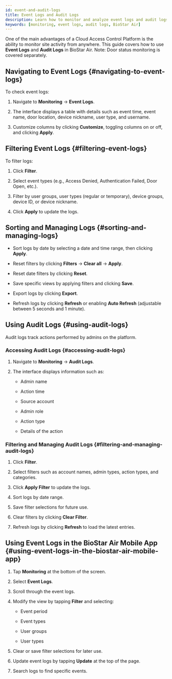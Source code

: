 ```yaml
---
id: event-and-audit-logs
title: Event Logs and Audit Logs
description: Learn how to monitor and analyze event logs and audit logs, apply filters, export data, and track admin activities in BioStar Air.
keywords: [monitoring, event logs, audit logs, BioStar Air]
---
```




One of the main advantages of a Cloud Access Control Platform is the ability to monitor site activity from anywhere. This guide covers how to use **Event Logs** and **Audit Logs** in BioStar Air. Note: Door status monitoring is covered separately.

<CustomerNote />


## Navigating to Event Logs {#navigating-to-event-logs}

To check event logs:

1. Navigate to **Monitoring** → **Event Logs**.

1. The interface displays a table with details such as event time, event name, door location, device nickname, user type, and username.

1. Customize columns by clicking **Customize**, toggling columns on or off, and clicking **Apply**.

<YouTube videoId="nwIEYyK-uAg" />


## Filtering Event Logs {#filtering-event-logs}

To filter logs:

1. Click **Filter**.

1. Select event types (e.g., Access Denied, Authentication Failed, Door Open, etc.).

1. Filter by user groups, user types (regular or temporary), device groups, device ID, or device nickname.

1. Click **Apply** to update the logs.


## Sorting and Managing Logs {#sorting-and-managing-logs}

* Sort logs by date by selecting a date and time range, then clicking **Apply**.

* Reset filters by clicking **Filters** → **Clear all** → **Apply**.

* Reset date filters by clicking **Reset**.

* Save specific views by applying filters and clicking **Save**.

* Export logs by clicking **Export**.

* Refresh logs by clicking **Refresh** or enabling **Auto Refresh** (adjustable between 5 seconds and 1 minute).


## Using Audit Logs {#using-audit-logs}

Audit logs track actions performed by admins on the platform.

### Accessing Audit Logs {#accessing-audit-logs}

1. Navigate to **Monitoring** → **Audit Logs**.

1. The interface displays information such as:

   - Admin name

   - Action time

   - Source account

   - Admin role

   - Action type

   - Details of the action

### Filtering and Managing Audit Logs {#filtering-and-managing-audit-logs}

1. Click **Filter**.

1. Select filters such as account names, admin types, action types, and categories.

1. Click **Apply Filter** to update the logs.

1. Sort logs by date range.

1. Save filter selections for future use.

1. Clear filters by clicking **Clear Filter**.

1. Refresh logs by clicking **Refresh** to load the latest entries.


## Using Event Logs in the BioStar Air Mobile App {#using-event-logs-in-the-biostar-air-mobile-app}

1. Tap **Monitoring** at the bottom of the screen.

1. Select **Event Logs**.

1. Scroll through the event logs.

1. Modify the view by tapping **Filter** and selecting:

   - Event period

   - Event types

   - User groups

   - User types

1. Clear or save filter selections for later use.

1. Update event logs by tapping **Update** at the top of the page.

1. Search logs to find specific events.